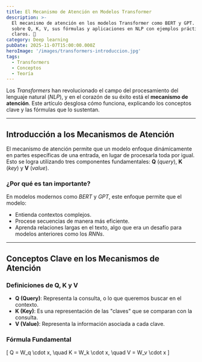 ```yaml
---
title: El Mecanismo de Atención en Modelos Transformer
description: >-
  El mecanismo de atención en los modelos Transformer como BERT y GPT. Aprende
  sobre Q, K, V, sus fórmulas y aplicaciones en NLP con ejemplos prácticos y
  claros. 🚀
category: Deep learning
pubDate: 2025-11-07T15:00:00.000Z
heroImage: '/images/transformers-introduccion.jpg'
tags:
  - Transformers
  - Conceptos
  - Teoría
---
```


Los *Transformers* han revolucionado el campo del procesamiento del lenguaje natural (*NLP*), y en el corazón de su éxito está el **mecanismo de atención**. Este artículo desglosa cómo funciona, explicando los conceptos clave y las fórmulas que lo sustentan.

---

## Introducción a los Mecanismos de Atención

El mecanismo de atención permite que un modelo enfoque dinámicamente en partes específicas de una entrada, en lugar de procesarla toda por igual. Esto se logra utilizando tres componentes fundamentales: **Q** (*query*), **K** (*key*) y **V** (*value*).

### ¿Por qué es tan importante?

En modelos modernos como *BERT* y *GPT*, este enfoque permite que el modelo:
- Entienda contextos complejos.
- Procese secuencias de manera más eficiente.
- Aprenda relaciones largas en el texto, algo que era un desafío para modelos anteriores como los *RNNs*.

---

## Conceptos Clave en los Mecanismos de Atención

### Definiciones de Q, K y V
- **Q (Query)**: Representa la consulta, o lo que queremos buscar en el contexto.
- **K (Key)**: Es una representación de las "claves" que se comparan con la consulta.
- **V (Value)**: Representa la información asociada a cada clave.

### Fórmula Fundamental

\[
Q = W_q \cdot x, \quad K = W_k \cdot x, \quad V = W_v \cdot x
\]

